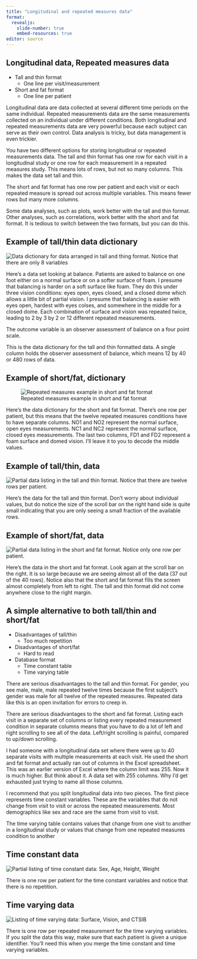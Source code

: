 ```yaml
---
title: "Longitudinal and repeated measures data"
format: 
  revealjs:
    slide-number: true
    embed-resources: true
editor: source
---
```


## Longitudinal data, Repeated measures data

-   Tall and thin format
    -   One line per visit/measurement
-   Short and fat format
    -   One line per patient
  
::: notes

Longitudinal data are data collected at several different time periods on the same individual. Repeated measurements data are the same measurements collected on an individual under different conditions. Both longitudinal and repeated measurements data are very powerful because each subject can serve as their own control. Data analysis is tricky, but data management is even trickier.

You have two different options for storing longitudinal or repeated measurements data. The tall and thin format has one row for each visit in a longitudinal study or one row for each measurement in a repeated measures study. This means lots of rows, but not so many columns. This makes the data set tall and thin.

The short and fat format has one row per patient and each visit or each repeated measure is spread out across multiple variables. This means fewer rows but many more columns.

Some data analyses, such as plots, work better with the tall and thin format. Other analyses, such as correlations, work better with the short and fat format. It is tedious to switch between the two formats, but you can do this.

:::

## Example of tall/thin data dictionary

![](images/repeated-measures-01.png "Data dictionary for data arranged in tall and thing format. Notice that there are only 8 variables")

::: notes

Here's a data set looking at balance. Patients are asked to balance on one foot either on a normal surface or on a softer surface of foam. I presume that balancing is harder on a soft surface like foam. They do this under three vision conditions: eyes open, eyes closed, and a closed dome which allows a little bit of partial vision. I presume that balancing is easier with eyes open, hardest with eyes colses, and somewhere in the middle for a closed dome. Each combination of surface and vision was repeated twice, leading to 2 by 3 by 2 or 12 different repeated measurements.

The outcome variable is an observer assessment of balance on a four point scale.

This is the data dictionary for the tall and thin formatted data. A single column holds the observer assessment of balance, which means 12 by 40 or 480 rows of data.

:::

## Example of short/fat, dictionary

![Repeated measures example in short and fat format](images/repeated-measures-02.png "Data dictionary for data arranged in short and fat format. Notice that there are 17 variables")

::: notes

Here's the data dictionary for the short and fat format. There's one row per patient, but this means that the twelve repeated measures conditions have to have separate columns. NO1 and NO2 represent the normal surface, open eyes measurements. NC1 and NC2 represent the normal surface, closed eyes measurements. The last two columns, FD1 and FD2 represent a foam surface and domed vision. I'll leave it to you to decode the middle values.

:::

## Example of tall/thin, data

![](images/repeated-measures-03.png "Partial data listing in the tall and thin format. Notice that there are twelve rows per patient.")

::: notes

Here's the data for the tall and thin format. Don't worry about individual values, but do notice the size of the scroll bar on the right hand side is quite small indicating that you are only seeing a small fraction of the available rows.

:::

## Example of short/fat, data

![](images/repeated-measures-04.png "Partial data listing in the short and fat format. Notice only one row per patient.")

::: notes

Here's the data in the short and fat format. Look again at the scroll bar on the right. It is so large because we are seeing almost all of the data (37 out of the 40 rows). Notice also that the short and fat format fills the screen almost completely from left to right. The tall and thin format did not come anywhere close to the right margin.

:::

## A simple alternative to both tall/thin and short/fat

-   Disadvantages of tall/thin
    -   Too much repetition
-   Disadvantages of short/fat
    -   Hard to read
-   Database format
    -   Time constant table
    -   Time varying table

::: notes

There are serious disadvantages to the tall and thin format. For gender, you see male, male, male repeated twelve times because the first subject's gender was male for all twelve of the repeated measures. Repeated data like this is an open invitation for errors to creep in.

There are serious disadvantages to the short and fat format. Listing each visit in a separate set of columns or listing every repeated measurement condition in separate columns means that you have to do a lot of left and right scrolling to see all of the data. Left/right scrolling is painful, compared to up/down scrolling.

I had someone with a longitudinal data set where there were up to 40 separate visits with multiple measurements at each visit. He used the short and fat format and actually ran out of columns in the Excel spreadsheet. This was an earlier version of Excel where the column limit was 255. Now it is much higher. But think about it. A data set with 255 columns. Why I'd get exhausted just trying to name all those columns.

I recommend that you split longitudinal data into two pieces. The first piece represents time constant variables. These are the variables that do not change from visit to visit or across the repeated measurements. Most demographics like sex and race are the same from visit to visit.

The time varying table contains values that change from one visit to another in a longitudinal study or values that change from one repeated measures condition to another

:::

## Time constant data

![](images/repeated-measures-05.png "Partial listing of time constant data: Sex, Age, Height, Weight")

::: notes

There is one row per patient for the time constant variables and notice that there is no repetition.

:::

## Time varying data

![](images/repeated-measures-06.png "Listing of time varying data: Surface, Vision, and CTSIB")

::: notes

There is one row per repeated measurement for the time varying variables. If you split the data this way, make sure that each patient is given a unique identifier. You'll need this when you merge the time constant and time varying variables.

:::

